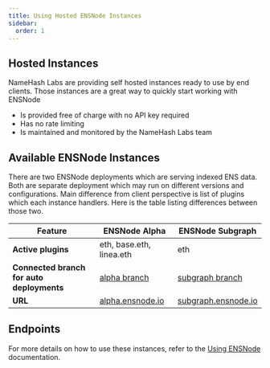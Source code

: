 ```yaml
---
title: Using Hosted ENSNode Instances
sidebar:
  order: 1
---
```


## Hosted Instances
NameHash Labs are providing self hosted instances ready to use by end clients. Those instances are a great way to quickly start working with ENSNode

- Is provided free of charge with no API key required
- Has no rate limiting
- Is maintained and monitored by the NameHash Labs team

## Available ENSNode Instances

There are two ENSNode deployments which are serving indexed ENS data. Both are separate deployment which may run on different versions and configurations.
Main difference from client perspective is list of plugins which each instance handlers. Here is the table listing differences between those two.


| Feature                     | ENSNode Alpha         | ENSNode Subgraph      |
|-----------------------------|-----------------------|-----------------------|
| **Active plugins**          | eth, base.eth, linea.eth | eth                   |
| **Connected branch for auto deployments** | [alpha branch](https://github.com/namehash/ensnode/tree/alpha) | [subgraph branch](https://github.com/namehash/ensnode/tree/subgraph) |
| **URL**                     | [alpha.ensnode.io](https://alpha.ensnode.io)      | [subgraph.ensnode.io](https://subgraph.ensnode.io)   |


## Endpoints
For more details on how to use these instances, refer to the [Using ENSNode](../using-ensnode) documentation.
